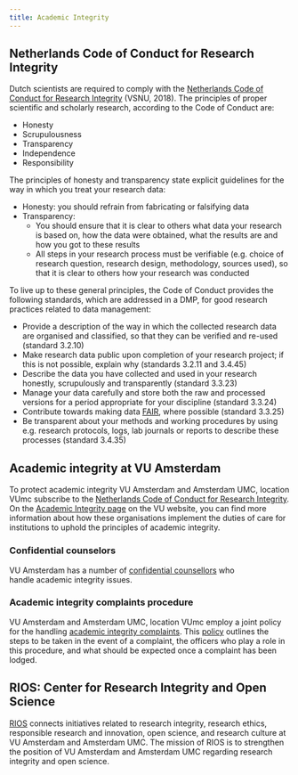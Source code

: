 ```yaml
---
title: Academic Integrity
---
```


## Netherlands Code of Conduct for Research Integrity

Dutch scientists are required to comply with the [Netherlands Code of Conduct for Research Integrity](https://www.universiteitenvannederland.nl/en/research-integrity) (VSNU, 2018). The principles of proper scientific and scholarly research, according to the Code of Conduct are:

* Honesty
* Scrupulousness
* Transparency
* Independence
* Responsibility

The principles of honesty and transparency state explicit guidelines for the way in which you treat your research data:

* Honesty: you should refrain from fabricating or falsifying data
* Transparency:
  * You should ensure that it is clear to others what data your research is based on, how the data were obtained, what the results are and how you got to these results
  * All steps in your research process must be verifiable (e.g. choice of research question, research design, methodology, sources used), so that it is clear to others how your research was conducted

To live up to these general principles, the Code of Conduct provides the following standards, which are addressed in a DMP, for good research practices related to data management:

* Provide a description of the way in which the collected research data are organised and classified, so that they can be verified and re-used (standard 3.2.10)
* Make research data public upon completion of your research project; if this is not possible, explain why (standards 3.2.11 and 3.4.45)
* Describe the data you have collected and used in your research honestly, scrupulously and transparently (standard 3.3.23)
* Manage your data carefully and store both the raw and processed versions for a period appropriate for your discipline (standard 3.3.24)
* Contribute towards making data [FAIR](./fair-principles.qmd), where possible (standard 3.3.25)
* Be transparent about your methods and working procedures by using e.g. research protocols, logs, lab journals or reports to describe these processes (standard 3.4.35)

## Academic integrity at VU Amsterdam

To protect academic integrity VU Amsterdam and Amsterdam UMC, location VUmc subscribe to the [Netherlands Code of Conduct for Research Integrity](https://www.universiteitenvannederland.nl/en/research-integrity). On the [Academic Integrity page](https://vu.nl/en/about-vu/more-about/academic-integrity) on the VU website, you can find more information about how these organisations implement the duties of care for institutions to uphold the principles of academic integrity.

### Confidential counselors

VU Amsterdam has a number of [confidential counsellors](https://vu.nl/en/about-vu/more-about/academic-integrity) who handle academic integrity issues.

### Academic integrity complaints procedure

VU Amsterdam and Amsterdam UMC, location VUmc employ a joint policy for the handling [academic integrity complaints](https://vu.nl/en/about-vu/more-about/academic-integrity). This [policy](https://assets-us-01.kc-usercontent.com/d8b6f1f5-816c-005b-1dc1-e363dd7ce9a5/facfccb1-2b51-4f42-b32c-8bebfb29b89f/Academic%20Integrity%20Complaints%20Procedure%20Vrije%20Universiteit%20Amsterdam%20April%202022.pdf) outlines the steps to be taken in the event of a complaint, the officers who play a role in this procedure, and what should be expected once a complaint has been lodged.

## RIOS: Center for Research Integrity and Open Science

[RIOS](https://rios-vu.nl/) connects initiatives related to research integrity, research ethics, responsible research and innovation, open science, and research culture at VU Amsterdam and Amsterdam UMC. The mission of RIOS is to strengthen the position of VU Amsterdam and Amsterdam UMC regarding research integrity and open science.
